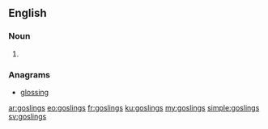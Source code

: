 ==English==

===Noun===
{{head|en|plural}}

# {{plural of|gosling|lang=en}}

===Anagrams===
* [[glossing#English|glossing]]

[[ar:goslings]]
[[eo:goslings]]
[[fr:goslings]]
[[ku:goslings]]
[[my:goslings]]
[[simple:goslings]]
[[sv:goslings]]